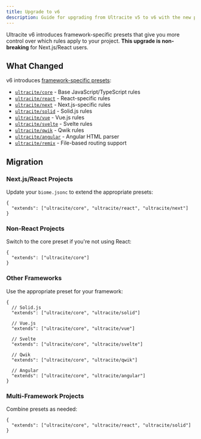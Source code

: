 ```yaml
---
title: Upgrade to v6
description: Guide for upgrading from Ultracite v5 to v6 with the new preset system.
---
```


Ultracite v6 introduces framework-specific presets that give you more control over which rules apply to your project. **This upgrade is non-breaking** for Next.js/React users.

## What Changed

v6 introduces [framework-specific presets](/configuration#framework-specific-configurations):

- [`ultracite/core`](/preset/core) - Base JavaScript/TypeScript rules
- [`ultracite/react`](/preset/react) - React-specific rules
- [`ultracite/next`](/preset/next) - Next.js-specific rules
- [`ultracite/solid`](/preset/solid) - Solid.js rules
- [`ultracite/vue`](/preset/vue) - Vue.js rules
- [`ultracite/svelte`](/preset/svelte) - Svelte rules
- [`ultracite/qwik`](/preset/qwik) - Qwik rules
- [`ultracite/angular`](/preset/angular) - Angular HTML parser
- [`ultracite/remix`](/preset/remix) - File-based routing support

## Migration

### Next.js/React Projects

Update your `biome.jsonc` to extend the appropriate presets:

```jsonc title="biome.jsonc"
{
  "extends": ["ultracite/core", "ultracite/react", "ultracite/next"]
}
```

### Non-React Projects

Switch to the core preset if you're not using React:

```jsonc title="biome.jsonc"
{
  "extends": ["ultracite/core"]
}
```

### Other Frameworks

Use the appropriate preset for your framework:

```jsonc title="biome.jsonc"
{
  // Solid.js
  "extends": ["ultracite/core", "ultracite/solid"]

  // Vue.js
  "extends": ["ultracite/core", "ultracite/vue"]

  // Svelte
  "extends": ["ultracite/core", "ultracite/svelte"]

  // Qwik
  "extends": ["ultracite/core", "ultracite/qwik"]

  // Angular
  "extends": ["ultracite/core", "ultracite/angular"]
}
```

### Multi-Framework Projects

Combine presets as needed:

```jsonc title="biome.jsonc"
{
  "extends": ["ultracite/core", "ultracite/react", "ultracite/solid"]
}
```
